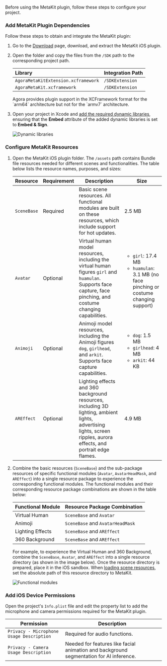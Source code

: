 Before using the MetaKit plugin, follow these steps to configure your project.

### Add MetaKit Plugin Dependencies

Follow these steps to obtain and integrate the MetaKit plugin:

1. Go to the [Download](./resources) page, download, and extract the MetaKit iOS plugin.

2. Open the folder and copy the files from the `/SDK` path to the corresponding project path.

    | Library                              | Integration Path   |
    |:------------------------------------|:-------------------|
    | `AgoraMetaKitExtension.xcframework` | `/SDKExtension`    |
    | `AgoraMetaKit.xcframework`          | `/SDKExtension`    |

    <Admonition type="caution" title="Note">
    Agora provides plugin support in the XCFramework format for the `arm64` architecture but not for the `armv7` architecture.
    </Admonition>

3. Open your project in Xcode and [add the required dynamic libraries](https://help.apple.com/xcode/mac/current/#/dev51a648b07), ensuring that the **Embed** attribute of the added dynamic libraries is set to **Embed & Sign**.

    ![Dynamic libraries](/images/extensions-marketplace/metakit-extension-ios-step2.png)
    
### Configure MetaKit Resources

1. Open the MetaKit iOS plugin folder. The `/assets` path contains Bundle file resources needed for different scenes and functionalities. The table below lists the resource names, purposes, and sizes:

    | Resource     | Requirement | Description                                                                                                               | Size     |
    |--------------|-------------|---------------------------------------------------------------------------------------------------------------------------|----------|
    | `SceneBase`  | Required    | Basic scene resources. All functional modules are built on these resources, which include support for hot updates.         | 2.5 MB   |
    | `Avatar`     | Optional    | Virtual human model resources, including the virtual human figures `girl` and `huamulan`. Supports face capture, face pinching, and costume changing capabilities. | <ul><li>`girl`: 17.4 MB</li><li>`huamulan`: 3.1 MB (no face pinching or costume changing support)</li></ul> |
    | `Animoji`    | Optional    | Animoji model resources, including the Animoji figures `dog`, `girlhead`, and `arkit`. Supports face capture capabilities. | <ul><li>`dog`: 1.5 MB</li><li>`girlhead`: 4 MB</li><li>`arkit`: 44 KB</li></ul> |
    | `AREffect`   | Optional    | Lighting effects and 360 background resources, including 3D lighting, ambient lights, advertising lights, screen ripples, aurora effects, and portrait edge flames. | 4.9 MB   |


2. Combine the basic resources (`SceneBase`) and the sub-package resources of specific functional modules (`Avatar`, `AvatarHeadMask`, and `AREffect`) into a single resource package to experience the corresponding functional modules. The functional modules and their corresponding resource package combinations are shown in the table below:

    | Functional Module | Resource Package Combination         |
    |-------------------|---------------------------------------|
    | Virtual Human     | `SceneBase` and `Avatar`              |
    | Animoji           | `SceneBase` and `AvatarHeadMask`      |
    | Lighting Effects  | `SceneBase` and `AREffect`            |
    | 360 Background    | `SceneBase` and `AREffect`            |


    For example, to experience the Virtual Human and 360 Background, combine the `SceneBase`, `Avatar`, and `AREffect` into a single resource directory (as shown in the image below). Once the resource directory is prepared, place it in the iOS sandbox. When [loading scene resources](#load-scene-resources), set the absolute path of this resource directory to MetaKit.

    ![Functional modules](/images/extensions-marketplace/metakit-extension-ios-step3.png)

### Add iOS Device Permissions

Open the project's `Info.plist` file and edit the property list to add the microphone and camera permissions required for the MetaKit plugin.

| Permission                               | Description                                                                              |
|------------------------------------------|------------------------------------------------------------------------------------------|
| `Privacy - Microphone Usage Description` | Required for audio functions.                                                            |
| `Privacy - Camera Usage Description`     | Needed for features like facial animation and background segmentation for AI inference.  |

